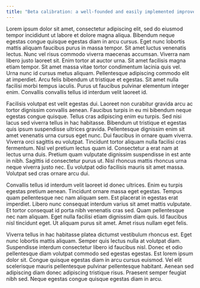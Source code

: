 ```yaml
---
title: "Beta calibration: a well-founded and easily implemented improvement on logistic calibration for binary classifiers"
---
```


Lorem ipsum dolor sit amet, consectetur adipiscing elit, sed do eiusmod tempor incididunt ut labore et dolore magna aliqua. Bibendum neque egestas congue quisque egestas diam in arcu cursus. Eget nunc lobortis mattis aliquam faucibus purus in massa tempor. Sit amet luctus venenatis lectus. Nunc vel risus commodo viverra maecenas accumsan. Viverra nam libero justo laoreet sit. Enim tortor at auctor urna. Sit amet facilisis magna etiam tempor. Sit amet massa vitae tortor condimentum lacinia quis vel. Urna nunc id cursus metus aliquam. Pellentesque adipiscing commodo elit at imperdiet. Arcu felis bibendum ut tristique et egestas. Sit amet nulla facilisi morbi tempus iaculis. Purus ut faucibus pulvinar elementum integer enim. Convallis convallis tellus id interdum velit laoreet id.

Facilisis volutpat est velit egestas dui. Laoreet non curabitur gravida arcu ac tortor dignissim convallis aenean. Faucibus turpis in eu mi bibendum neque egestas congue quisque. Tellus cras adipiscing enim eu turpis. Sed nisi lacus sed viverra tellus in hac habitasse. Bibendum ut tristique et egestas quis ipsum suspendisse ultrices gravida. Pellentesque dignissim enim sit amet venenatis urna cursus eget nunc. Dui faucibus in ornare quam viverra. Viverra orci sagittis eu volutpat. Tincidunt tortor aliquam nulla facilisi cras fermentum. Nisl vel pretium lectus quam id. Consectetur a erat nam at lectus urna duis. Pretium quam vulputate dignissim suspendisse in est ante in nibh. Sagittis id consectetur purus ut. Nisl rhoncus mattis rhoncus urna neque viverra justo nec. Eu volutpat odio facilisis mauris sit amet massa. Volutpat sed cras ornare arcu dui.

Convallis tellus id interdum velit laoreet id donec ultrices. Enim eu turpis egestas pretium aenean. Tincidunt ornare massa eget egestas. Tempus quam pellentesque nec nam aliquam sem. Est placerat in egestas erat imperdiet. Libero nunc consequat interdum varius sit amet mattis vulputate. Et tortor consequat id porta nibh venenatis cras sed. Quam pellentesque nec nam aliquam. Eget nulla facilisi etiam dignissim diam quis. Id faucibus nisl tincidunt eget. Ut aliquam purus sit amet. Amet risus nullam eget felis.

Viverra tellus in hac habitasse platea dictumst vestibulum rhoncus est. Eget nunc lobortis mattis aliquam. Semper quis lectus nulla at volutpat diam. Suspendisse interdum consectetur libero id faucibus nisl. Donec et odio pellentesque diam volutpat commodo sed egestas egestas. Est lorem ipsum dolor sit. Congue quisque egestas diam in arcu cursus euismod. Vel elit scelerisque mauris pellentesque pulvinar pellentesque habitant. Aenean sed adipiscing diam donec adipiscing tristique risus. Praesent semper feugiat nibh sed. Neque egestas congue quisque egestas diam in arcu.